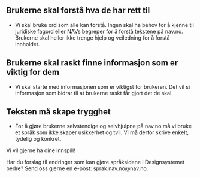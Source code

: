 ## Brukerne skal forstå hva de har rett til

- Vi skal bruke ord som alle kan forstå. Ingen skal ha behov for å kjenne til juridiske fagord eller NAVs begreper for å forstå tekstene på nav.no. Brukerne skal heller ikke trenge hjelp og veiledning for å forstå innholdet.

## Brukerne skal raskt finne informasjon som er viktig for dem

- Vi skal starte med informasjonen som er viktigst for brukeren. Det vil si informasjon som bidrar til at brukerne raskt får gjort det de skal.

## Teksten må skape trygghet

- For å gjøre brukerne selvstendige og selvhjulpne på nav.no må vi bruke et språk som ikke skaper usikkerhet og tvil. Vi må derfor skrive enkelt, tydelig og konkret.


<Panel className="panel--grey">
    <Undertittel tag="h3">Vi vil gjerne ha dine innspill!</Undertittel>
    <p>
        Har du forslag til endringer som kan gjøre språksidene i Designsystemet bedre? Send oss gjerne en e-post: sprak.nav.no@nav.no. 
    </p>
</Panel>
